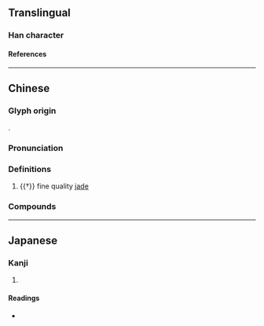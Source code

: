 {{also|瑷}}
{{character info/new}}
==Translingual==

===Han character===
{{Han char|rn=96|rad=玉|as=13|sn=17|four=12147|canj=MGBBE|ids=⿰𤣩愛}}

====References====
{{Han ref|kx=0742.270|dkj=21267|dj=1151.340|hdz=21142.040|uh=74A6}}

----

==Chinese==
{{zh-forms|s=瑷}}

===Glyph origin===
{{Han etym}}
{{Han compound|玉|alt1=𤣩|愛|ls=psc|c1=s|c2=p|t1=jade}}.

===Pronunciation===
{{zh-pron
|m=ài
|c=oi3
|mc=y
|oc=y
|cat=n
}}

===Definitions===
{{zh-hanzi}}

# {{†}} fine quality [[jade]]

===Compounds===
{{zh-der|璦琿}}

----

==Japanese==

===Kanji===
{{ja-kanji|grade=|rs=玉13}}

# {{rfdef|ja|sort=玉13}}

====Readings====
* {{ja-readings|on=[[あい]] (ai)|kun=}}